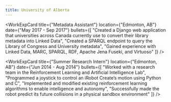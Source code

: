 ```yaml
---
title: University of Alberta
---
```



<WorkExpCard 
    title={"Metadata Assistant"}
    location={"Edmonton, AB"}
    date={"May 2017 - Sep 2017"}
    bullets={[
        "Created a Django web application that universities across Canada currently use to convert their library metadata into Linked Data",
        "Created a SPARQL endpoint to query the Library of Congress and University metadata",
        "Gained experience with Linked Data, MARC, SPARQL, RDF, Apache Jena Fuseki, and Virtuoso"
    ]}
/>

<WorkExpCard 
    title={"Summer Research Intern"}
    location={"Edmonton, AB"}
    date={"Jun 2014 - Aug 2014"}
    bullets={[
        "Worked with a research team in the Reinforcement Learning and Artificial Intelligence Lab",
        "Programmed a joystick to control an iRobot Create’s motion using Python and C",
        "Implemented and modified existing reinforcement learning algorithms to enable intelligence and autonomy",
        "Successfully made the robot predict its future collisions in a physical sandbox environment"
    ]}
/>